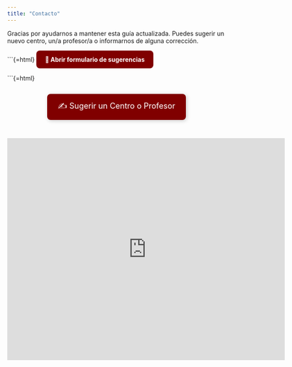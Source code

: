 ```yaml
---
title: "Contacto"
---
```



Gracias por ayudarnos a mantener esta guía actualizada. Puedes sugerir un nuevo centro, un/a profesor/a o informarnos de alguna corrección.



```{=html}
<a href="https://docs.google.com/forms/d/e/1FAIpQLScXrAjdVHfkB-50QpnDUGvp5FDrTORbgftis9ledNwKzz2lRQ/viewform?embedded=true" target="_blank" style="display: inline-block; background-color: #800000; color: white; padding: 12px 20px; text-decoration: none; border-radius: 8px; font-weight: bold;">
📩 Abrir formulario de sugerencias
</a>


```{=html}
<div style="text-align: center; margin-top: 2em; margin-bottom: 3em;">
  <a href="https://docs.google.com/forms/d/e/1FAIpQLScXrAjdVHfkB-50QpnDUGvp5FDrTORbgftis9ledNwKzz2lRQ/viewform?embedded=true" target="_blank" style="background-color: #800000; color: white; padding: 15px 25px; font-size: 18px; text-decoration: none; border-radius: 8px; box-shadow: 2px 2px 10px rgba(0,0,0,0.2); display: inline-block;">
    ✍️ Sugerir un Centro o Profesor
  </a>
</div>



<iframe src="https://docs.google.com/forms/d/e/1FAIpQLScXrAjdVHfkB-50QpnDUGvp5FDrTORbgftis9ledNwKzz2lRQ/viewform?embedded=true" width="640" height="512" frameborder="0" marginheight="0" marginwidth="0">Loading…</iframe>